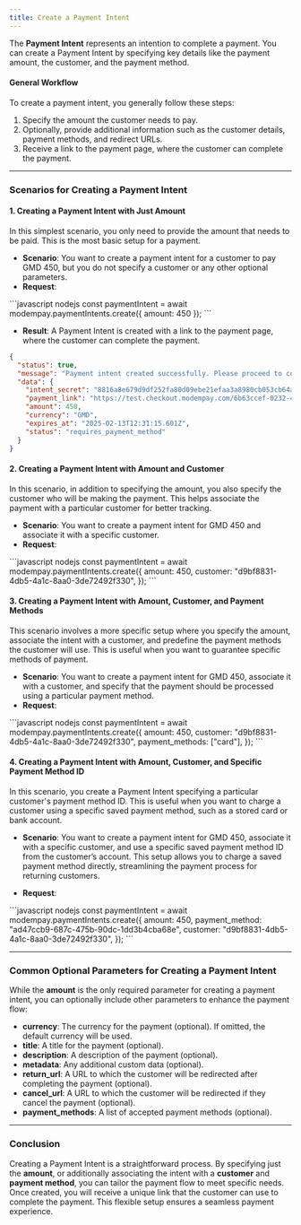 ```yaml
---
title: Create a Payment Intent
---
```


The **Payment Intent** represents an intention to complete a payment. You can create a Payment Intent by specifying key details like the payment amount, the customer, and the payment method.

#### General Workflow
To create a payment intent, you generally follow these steps:
1. Specify the amount the customer needs to pay.
2. Optionally, provide additional information such as the customer details, payment methods, and redirect URLs.
3. Receive a link to the payment page, where the customer can complete the payment.

---

### Scenarios for Creating a Payment Intent

#### 1. **Creating a Payment Intent with Just Amount**

In this simplest scenario, you only need to provide the amount that needs to be paid. This is the most basic setup for a payment.

- **Scenario**: You want to create a payment intent for a customer to pay GMD 450, but you do not specify a customer or any other optional parameters.
- **Request**:

<CodeGroup>
```javascript nodejs 
const paymentIntent = await modempay.paymentIntents.create({ amount: 450 });
```
</CodeGroup>

- **Result**: A Payment Intent is created with a link to the payment page, where the customer can complete the payment.

```json
{
  "status": true,
  "message": "Payment intent created successfully. Please proceed to complete the payment.",
  "data": {
    "intent_secret": "8816a8e679d9df252fa80d09ebe21efaa3a8980cb053cb64afeed44c5df696f4",
    "payment_link": "https://test.checkout.modempay.com/6b63ccef-0232-4be1-b53d-be6823767874",
    "amount": 450,
    "currency": "GMD",
    "expires_at": "2025-02-13T12:31:15.601Z",
    "status": "requires_payment_method"
  }
}
```


#### 2. **Creating a Payment Intent with Amount and Customer**

In this scenario, in addition to specifying the amount, you also specify the customer who will be making the payment. This helps associate the payment with a particular customer for better tracking.

- **Scenario**: You want to create a payment intent for GMD 450 and associate it with a specific customer.
- **Request**:

<CodeGroup>
```javascript nodejs 
const paymentIntent = await modempay.paymentIntents.create({
    amount: 450,
    customer: "d9bf8831-4db5-4a1c-8aa0-3de72492f330",
});
```
</CodeGroup>

#### 3. **Creating a Payment Intent with Amount, Customer, and Payment Methods**

This scenario involves a more specific setup where you specify the amount, associate the intent with a customer, and predefine the payment methods the customer will use. This is useful when you want to guarantee specific methods of payment.

- **Scenario**: You want to create a payment intent for GMD 450, associate it with a customer, and specify that the payment should be processed using a particular payment method.
- **Request**:

<CodeGroup>
```javascript nodejs 
const paymentIntent = await modempay.paymentIntents.create({
    amount: 450,
    customer: "d9bf8831-4db5-4a1c-8aa0-3de72492f330",
    payment_methods: ["card"],
});
```
</CodeGroup>

#### 4. **Creating a Payment Intent with Amount, Customer, and Specific Payment Method ID**

In this scenario, you create a Payment Intent specifying a particular customer's payment method ID. This is useful when you want to charge a customer using a specific saved payment method, such as a stored card or bank account.

- **Scenario**: You want to create a payment intent for GMD 450, associate it with a specific customer, and use a specific saved payment method ID from the customer’s account. This setup allows you to charge a saved payment method directly, streamlining the payment process for returning customers.

- **Request**:

<CodeGroup>
```javascript nodejs 
const paymentIntent = await modempay.paymentIntents.create({
    amount: 450,
    payment_method: "ad47ccb9-687c-475b-90dc-1dd3b4cba68e",
    customer: "d9bf8831-4db5-4a1c-8aa0-3de72492f330",
});
```
</CodeGroup>

---

### Common Optional Parameters for Creating a Payment Intent

While the **amount** is the only required parameter for creating a payment intent, you can optionally include other parameters to enhance the payment flow:

- **currency**: The currency for the payment (optional). If omitted, the default currency will be used.
- **title**: A title for the payment (optional).
- **description**: A description of the payment (optional).
- **metadata**: Any additional custom data (optional).
- **return_url**: A URL to which the customer will be redirected after completing the payment (optional).
- **cancel_url**: A URL to which the customer will be redirected if they cancel the payment (optional).
- **payment_methods**: A list of accepted payment methods (optional).

---

### Conclusion

Creating a Payment Intent is a straightforward process. By specifying just the **amount**, or additionally associating the intent with a **customer** and **payment method**, you can tailor the payment flow to meet specific needs. Once created, you will receive a unique link that the customer can use to complete the payment. This flexible setup ensures a seamless payment experience.